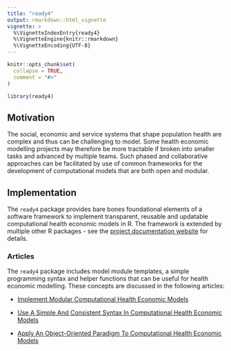 ```yaml
---
title: "ready4"
output: rmarkdown::html_vignette
vignette: >
  %\VignetteIndexEntry{ready4}
  %\VignetteEngine{knitr::rmarkdown}
  %\VignetteEncoding{UTF-8}
---
```


```r
knitr::opts_chunk$set(
  collapse = TRUE,
  comment = "#>"
)
```

```r
library(ready4)
```

## Motivation
The social, economic and service systems that shape population health are complex and thus can be challenging to model. Some health economic modelling projects may therefore be more tractable if broken into smaller tasks and advanced by multiple teams. Such phased and collaborative approaches can be facilitated by use of common frameworks for the development of computational models that are both open and modular.

## Implementation
The `ready4` package provides bare bones foundational elements of a software framework to implement transparent, reusable and updatable computational health economic models in R. The framework is extended by multiple other R packages - see the [project documentation website](https://www.ready4-dev.com/) for details. 

### Articles
The `ready4` package includes model module templates, a simple programming syntax and helper functions that can be useful for health economic modelling. These concepts are discussed in the following articles:

- [Implement Modular Computational Health Economic Models](V_01.html)

- [Use A Simple And Consistent Syntax In Computational Health Economic Models](V_02.html)

- [Apply An Object-Oriented Paradigm To Computational Health Economic Models](V_03.html)

